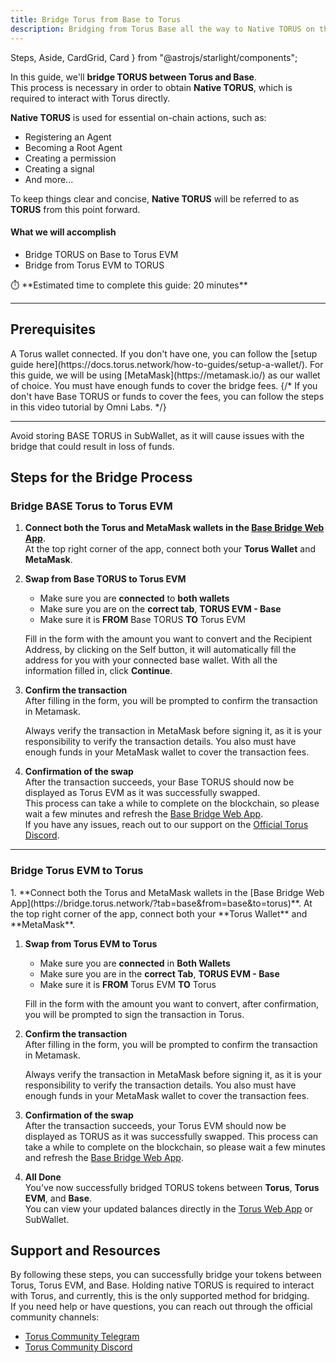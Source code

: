 ```yaml
---
title: Bridge Torus from Base to Torus
description: Bridging from Torus Base all the way to Native TORUS on the Network.
---
```


  Steps,
  Aside,
  CardGrid,
  Card
} from "@astrojs/starlight/components";

In this guide, we'll **bridge TORUS between Torus and Base**.  
This process is necessary in order to obtain **Native TORUS**, which is required to interact with Torus directly.

**Native TORUS** is used for essential on-chain actions, such as:

- Registering an Agent
- Becoming a Root Agent  
- Creating a permission  
- Creating a signal  
- And more...

To keep things clear and concise, **Native TORUS** will be referred to as **TORUS** from this point forward.



#### What we will accomplish

- Bridge TORUS on Base to Torus EVM
- Bridge from Torus EVM to TORUS

<Aside>
⏱️ **Estimated time to complete this guide: 20 minutes**
</Aside>

---

## Prerequisites

<CardGrid>
  <Card title="Torus Wallet" icon="seti:license">
    A Torus wallet connected.  
    If you don't have one, you can follow the [setup guide here](https://docs.torus.network/how-to-guides/setup-a-wallet/).
  </Card>

  <Card title="Base TORUS Wallet" icon="seti:config">
    For this guide, we will be using [MetaMask](https://metamask.io/) as our wallet of choice.  
    You must have enough funds to cover the bridge fees.  
    {/* If you don't have Base TORUS or funds to cover the fees, you can follow the steps in this video tutorial by Omni Labs. */}
  </Card>
</CardGrid>

---

<Aside type="danger">
  Avoid storing BASE TORUS in SubWallet, as it will cause issues with the bridge that could result in loss of funds.
</Aside> 

## Steps for the Bridge Process

### Bridge BASE Torus to Torus EVM

<Steps>

1. **Connect both the Torus and MetaMask wallets in the [Base Bridge Web App](https://bridge.torus.network/?tab=base&from=base&to=torus)**.   
   At the top right corner of the app, connect both your **Torus Wallet** and **MetaMask**.
   <ClickableImage src={metamaskSubwalletConnect} alt="SubWallet and MetaMask connect screen" />

2. **Swap from Base TORUS to Torus EVM**  
    - Make sure you are **connected** to **both wallets**
    - Make sure you are on the **correct tab**, **TORUS EVM - Base**
    - Make sure it is **FROM** Base TORUS **TO** Torus EVM
   
   Fill in the form with the amount you want to convert and the Recipient Address, by clicking on the Self button, it will automatically fill the address for you with your connected base wallet.
   With all the information filled in, click **Continue**.

   <ClickableImage src={fillInFormToConvert} alt="Convert Base TORUS with Torus EVM" />

3. **Confirm the transaction**   
   After filling in the form, you will be prompted to confirm the transaction in Metamask.
   <Aside type="caution">
      Always verify the transaction in MetaMask before signing it, as it is your responsibility to verify the transaction details.  
      You also must have enough funds in your MetaMask wallet to cover the transaction fees.
   </Aside>
   <ClickableImage src={confirmTransactionInMetamask} alt="Confirm the transaction in MetaMask" />

4. **Confirmation of the swap**  
   After the transaction succeeds, your Base TORUS should now be displayed as Torus EVM as it was successfully swapped.  
   This process can take a while to complete on the blockchain,
   so please wait a few minutes and refresh the [Base Bridge Web App](https://bridge.torus.network/?tab=base&from=base&to=torus).   
   If you have any issues, reach out to our support on the [Official Torus Discord](https://discord.gg/torus).  
   <ClickableImage src={baseTorusSwappedSuccessfully} alt="Confirmation of the swap" />


</Steps>

---

### Bridge Torus EVM to Torus

<Steps>
1. **Connect both the Torus and MetaMask wallets in the [Base Bridge Web App](https://bridge.torus.network/?tab=base&from=base&to=torus)**.   
   At the top right corner of the app, connect both your **Torus Wallet** and **MetaMask**.
   <ClickableImage src={metamaskConnectEvm} alt="SubWallet and MetaMask connect screen" />


1. **Swap from Torus EVM to Torus**
   - Make sure you are **connected** in **Both Wallets**
   - Make sure you are in the **correct Tab**, **TORUS EVM - Base**
   - Make sure it is **FROM** Torus EVM **TO** Torus

   Fill in the form with the amount you want to convert, after confirmation, you will be prompted to sign the transaction in Torus.
   <ClickableImage src={fillInFormToConvertTorusEvmNativeTorus} alt="Convert Torus EVM to Native TORUS" />

2. **Confirm the transaction**  
   After filling in the form, you will be prompted to confirm the transaction in Metamask.
   <Aside type="caution">
      Always verify the transaction in MetaMask before signing it, as it is your responsibility to verify the transaction details.  
      You also must have enough funds in your MetaMask wallet to cover the transaction fees.
   </Aside>
   
   <ClickableImage src={confirmTransactionInMetamaskTorusEvmToTorus} alt="Confirm the transaction in MetaMask" />

3. **Confirmation of the swap**  
   After the transaction succeeds, your Torus EVM should now be displayed as TORUS as it was successfully swapped.
   This process can take a while to complete on the blockchain,
   so please wait a few minutes and refresh the [Base Bridge Web App](https://bridge.torus.network/?tab=base&from=base&to=torus).   
   <ClickableImage src={torusEvmConvertSuccessfully} alt="Confirmation of the swap" />

4. **All Done**   
   You've now successfully bridged TORUS tokens between **Torus**, **Torus EVM**, and **Base**.  
   You can view your updated balances directly in the [Torus Web App](https://wallet.torus.network) or SubWallet.
</Steps>


## Support and Resources
   By following these steps, you can successfully bridge your tokens between Torus, Torus EVM, and Base.
   Holding native TORUS is required to interact with Torus, and currently, this is the only supported method for bridging.  
   If you need help or have questions, you can reach out through the official community channels:

   - [Torus Community Telegram](https://t.me/torusnetwork)
   - [Torus Community Discord](https://discord.gg/torus)
